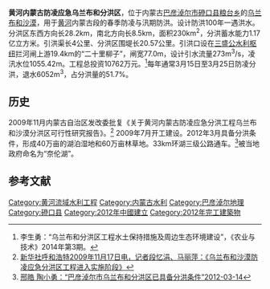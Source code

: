 '''黄河内蒙古防凌应急乌兰布和分洪区'''，位于内蒙古[[巴彦淖尔市|巴彦淖尔市]][[磴口县|磴口县]][[粮台乡|粮台乡]]的[[乌兰布和沙漠|乌兰布和沙漠]]，用于[[黄河|黄河]]内蒙古段的春季防凌与汛期防洪。设计防洪100年一遇洪水。分洪区东西方向长28.2km，南北方向长8.5km，面积230km<sup>2</sup>，分洪蓄水能力1.17亿立方米。引洪渠长4公里、分洪区围堤长20.57公里。引洪口设在[[三盛公水利枢纽|三盛公水利枢纽]]拦河闸上游19.4km的“二十里柳子”，闸宽77.0m，设计引水流量273m<sup>3</sup>/s，凌汛水位1055.42m。工程总投资10762万元。<ref>李生勇：“乌兰布和分洪区工程水土保持措施及周边生态环境建设”，《农业与技术》2014年第3期。</ref>每年通常3月15日至3月25日防凌分洪，退水6052m<sup>3</sup>，占分洪量的51.7%。
==历史==
2009年11月内蒙古自治区发改委批复《关于黄河内蒙古防凌应急分洪工程乌兰布和沙漠分洪区可行性研究报告》。<ref>[http://www.gov.cn/govweb/jrzg/2009-11/17/content_1466704.htm 新华社呼和浩特2009年11月17日电，记者段忆涓、马丽萍：《乌兰布和沙漠防凌应急分洪区工程进入实施阶段》]</ref> 2009年7月开工建设。2012年3月具备分洪条件，形成40万亩的湖泊湿地和60万亩林草地。33km环湖三级公路通车。<ref>[http://inews.nmgnews.com.cn/system/2012/03/14/010732612.shtml 邢皓 陶小勇：“巴彦淖尔市乌兰布和分洪区已具备分洪条件”2012-03-14]</ref>被当地政府命名为“奈伦湖”。
==参考文献==
{{Reflist|25em}}

[[Category:黄河流域水利工程|Category:黄河流域水利工程]]
[[Category:内蒙古水利|Category:内蒙古水利]]
[[Category:巴彦淖尔地理|Category:巴彦淖尔地理]]
[[Category:磴口县|Category:磴口县]]
[[Category:2012年中國建立|Category:2012年中國建立]]
[[Category:2012年完工建築物|Category:2012年完工建築物]]